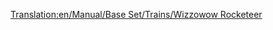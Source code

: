 [[Translation:en/Manual/Base Set/Trains/Wizzowow Rocketeer]]
{{nl/Manual/Base Set/Trains/Treinen|Naam=Wizzowow Rocketeer
|Afbeelding=[[File:en/Manual/Base Set/Trains/Wizzowowrocketeer.png]]
|Kosten=£82,031 ($164,062)
|Snelheid=482 km/h (300 mph)
|Gewicht=120 t
|Kracht=10,000 pk (7,457 kW)
|Onderhoudskosten=£3,515 ($7.030)
|Ontworpen=2022
|Levensduur=20
|Capaciteit=N/A
|Omschrijving=De enige maglev locomotief in speelgoedland en de beste trein in dat klimaat. 
|Real-life=Fictief
}}